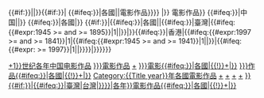 <includeonly>{{#if:{{{1|{{Title country}}}}}||{{Commons category|{{Title year}} films}}}}{{#if:{{{1|{{Title country}}}}}|<!--
-->{{#ifeq:{{{1|{{Title country}}}}}|各國|{{Categories by country|nocat}}|{{Catexp|[[{{Title year}}年]]出品的{{{1|{{Title country}}}}}電影作品}}}}<!--
-->|{{Catexp|[[{{Title year}}年]]出品的電影作品}}}}
{{Yearnav|{{{1|{{Title country}}}}}電影作品}}
{{#ifeq:{{{1|{{Title country}}}}}|中国|[[Category:{{CENTURY|{{Title year}}+1}}世纪各年中国电影作品]]|[[Category:各年{{{1|{{Title country}}}}}電影作品]]}}
{{#ifeq:{{{1|{{Title country}}}}}|各國|[[Category:{{Title year}}年電影作品|+]]}}
[[Category:{{Title year}}年{{{1|{{Title country}}}}}電影{{#ifeq:{{{1|{{Title country}}}}}|各國|{{!}}+|}}]]
[[Category:{{Title year}}年{{{1|{{Title country}}}}}作品{{#ifeq:{{{1|{{Title country}}}}}|各國|{{!}}+|}}]]
{{#if:{{{1|{{Title country}}}}}|{{#ifeq:{{{1|{{Title country}}}}}|各國||[[Category:{{Title year}}年各國電影作品]]{{#ifeq:{{{1|{{Title country}}}}}|臺灣|{{#ifeq:{{#expr:1945 >= {{Title year}} and {{Title year}} >= 1895}}|1|[[Category:{{Title year}}年日本電影作品|+]]|}}|}}{{#ifeq:{{{1|{{Title country}}}}}|香港|{{#ifeq:{{#expr:1997 >= {{Title year}} and {{Title year}} >= 1841}}|1|{{#ifeq:{{#expr:1945 >= {{Title year}} and {{Title year}} >= 1941}}|1|[[Category:{{Title year}}年日本電影作品|+]]|[[Category:{{Title year}}年英國電影作品|+]]}}|{{#ifeq:{{#expr:{{Title year}} >= 1997}}|1|[[Category:{{Title year}}年中国电影作品|+]]|}}}}|}}}}}}
[[Category:{{DECADE|{{Title year}}}}{{#if:{{{1|{{Title country}}}}}|{{#ifeq:{{{1|{{Title country}}}}}|臺灣|台灣|{{{1|{{Title country}}}}}}}|各年}}電影作品{{#ifeq:{{{1|{{Title country}}}}}|各國|{{!}}+|}}]]</includeonly><noinclude>{{doc}}</noinclude>